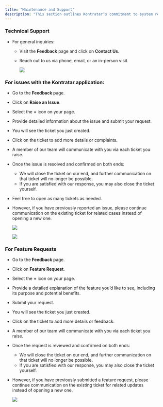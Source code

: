 ```yaml
---
title: "Maintenance and Support"
description: "This section outlines Kontratar’s commitment to system reliability, security, and user assistance. It details the ongoing updates, technical support, and troubleshooting services available to ensure uninterrupted platform performance and a smooth user experience."
---
```


### **Technical Support**

- For general inquiries:
  - Visit the **Feedback** page and click on **Contact Us**.
  - Reach out to us via phone, email, or an in-person visit.

    ![](/images/download\(4\).png)

### For issues with the Kontratar application:

- Go to the **Feedback** page.
- Click on **Raise an Issue**.
- Select the **\+** icon on your page.
- Provide detailed information about the issue and submit your request.
- You will see the ticket you just created.
- Click on the ticket to add more details or complaints.
- A member of our team will communicate with you via each ticket you raise.
- Once the issue is resolved and confirmed on both ends:
  - We will close the ticket on our end, and further communication on that ticket will no longer be possible.
  - If you are satisfied with our response, you may also close the ticket yourself.
- Feel free to open as many tickets as needed.
- However, if you have previously reported an issue, please continue communication on the existing ticket for related cases instead of opening a new one.

  ![](/Screenshot2025-02-05at14.39.05.png)

  ![](/images/download\(6\).png)

### For Feature Requests

- Go to the **Feedback** page.
- Click on **Feature Request**.
- Select the **\+** icon on your page.
- Provide a detailed explanation of the feature you’d like to see, including its purpose and potential benefits.
- Submit your request.
- You will see the ticket you just created.
- Click on the ticket to add more details or feedback.
- A member of our team will communicate with you via each ticket you raise.
- Once the request is reviewed and confirmed on both ends:
  - We will close the ticket on our end, and further communication on that ticket will no longer be possible.
  - If you are satisfied with our response, you may also close the ticket yourself.
- However, if you have previously submitted a feature request, please continue communication on the existing ticket for related updates instead of opening a new one.

  ![](/Screenshot2025-02-05at14.54.25.png)